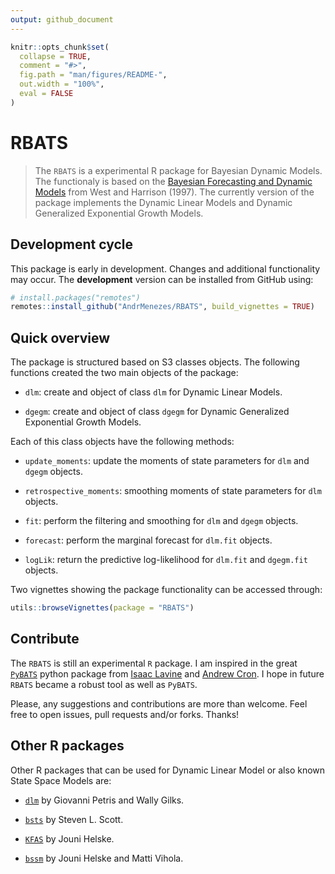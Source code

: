 ```yaml
---
output: github_document
---
```


<!-- README.md is generated from README.Rmd. Please edit that file -->

```r
knitr::opts_chunk$set(
  collapse = TRUE,
  comment = "#>",
  fig.path = "man/figures/README-",
  out.width = "100%",
  eval = FALSE
)
```

# RBATS

> The `RBATS` is a experimental R package for Bayesian Dynamic Models. The functionaly is based on the
[Bayesian Forecasting and Dynamic Models](http://www2.stat.duke.edu/~mw/West&HarrisonBook/)
from West and Harrison (1997). The currently version of the package implements the Dynamic Linear Models and Dynamic Generalized Exponential Growth Models.


## Development cycle

This package is early in development. Changes and additional functionality may occur.
The **development** version can be installed from GitHub using:
``` r
# install.packages("remotes")
remotes::install_github("AndrMenezes/RBATS", build_vignettes = TRUE)
```

## Quick overview

The package is structured based on S3 classes objects. 
The following functions created the two main objects of the package:

- `dlm`: create and object of class `dlm` for Dynamic Linear Models. 

- `dgegm`: create and object of class `dgegm` for Dynamic Generalized Exponential Growth Models.

Each of this class objects have the following methods:

- `update_moments`: update the moments of state parameters for `dlm` and `dgegm` objects.

- `retrospective_moments`: smoothing moments of state parameters for `dlm` objects.

- `fit`: perform the filtering and smoothing for `dlm` and `dgegm` objects.

- `forecast`: perform the marginal forecast for `dlm.fit` objects.

- `logLik`: return the predictive log-likelihood for `dlm.fit` and `dgegm.fit` objects.

Two vignettes showing the package functionality can be accessed through:

```r
utils::browseVignettes(package = "RBATS")
```



## Contribute

The `RBATS` is still an experimental `R` package. I am inspired in the great
[`PyBATS`](https://lavinei.github.io/pybats/) python package from  [Isaac Lavine](https://www.linkedin.com/in/isaac-lavine-70495929/) and
[Andrew Cron](https://www.linkedin.com/in/andrewjcron/).
I hope in future `RBATS` became a robust tool as well as `PyBATS`. 

Please, any suggestions and contributions are more than welcome.
Feel free to open issues, pull requests and/or forks. Thanks!

## Other R packages

Other R packages that can be used for Dynamic Linear Model or also known
State Space Models are:

- [`dlm`](https://cran.r-project.org/web/packages/dlm/index.html) by Giovanni Petris and Wally Gilks.

- [`bsts`](https://cran.r-project.org/web/packages/bsts/index.html) by Steven L. Scott.

- [`KFAS`](https://cran.r-project.org/web/packages/KFAS/index.html) by Jouni Helske.

- [`bssm`](https://cran.r-project.org/web/packages/bssm/index.html) by Jouni Helske and Matti Vihola.





